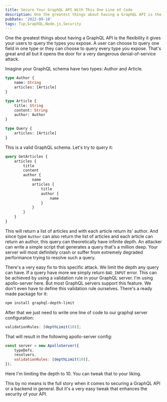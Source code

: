 ```yaml
---
title: Secure Your GraphQL API With This One Line of Code
description: One the greatest things about having a GraphQL API is the flexibility it gives your users to query the types you expose. A user can choose to query one field in one type or they can choose to query every type you expose. That's great and all but it opens the door for a very dangerous denial-of-service attack.
pubDate: '2022-09-18'
tags: Tip,GraphQL,Node.js,Security
---
```


One the greatest things about having a GraphQL API is the flexibility it gives your users to query the types you expose. A user can choose to query one field in one type or they can choose to query every type you expose. That's great and all but it opens the door for a very dangerous denial-of-service attack.

Imagine your GraphQL schema have two types: Author and Article.

```graphql
type Author {
	name: String
	articles: [Article]
}

type Article {
	title: String
	content: String
	author: Author
}

type Query {
	articles: [Article]
}
```

This is a valid GraphQL schema. Let's try to query it:

```graphql
query GetArticles {
	articles {
		title
		content
		author {
			name
			articles {
				title
				author {
					name
				}
			}
		}
	}
}
```

This will return a list of articles and with each article return its' author. And since type `Author` can also return the list of articles and each article can return an author, this query can theoretically have infinite depth. An attacker can write a simple script that generates a query that's a million deep. Your server will most definitely crash or suffer from extremely degraded performance trying to resolve such a query.

There's a very easy fix to this specific attack. We limit the depth any query can have. If a query have more we simply return `BAD_INPUT` error. This can be achieved by using a validation rule in your GraphQL server. I'm using apollo-server here. But most GraphQL servers support this feature. We don't even have to define this validation rule ourselves. There's a ready made package for it:

```bash
npm install graphql-depth-limit
```

After that we just need to write one line of code to our graphql server configuration:

```js
validationRules: [depthLimit(10)];
```

That will result in the following apollo-server config:

```js
const server = new ApolloServer({
	typeDefs,
	resolvers,
	validationRules: [depthLimit(10)],
});
```

Here I'm limiting the depth to 10. You can tweak that to your liking.

This by no means is the full story when it comes to securing a GraphQL API or a backend in general. But it's a very easy tweak that enhances the security of your API.
